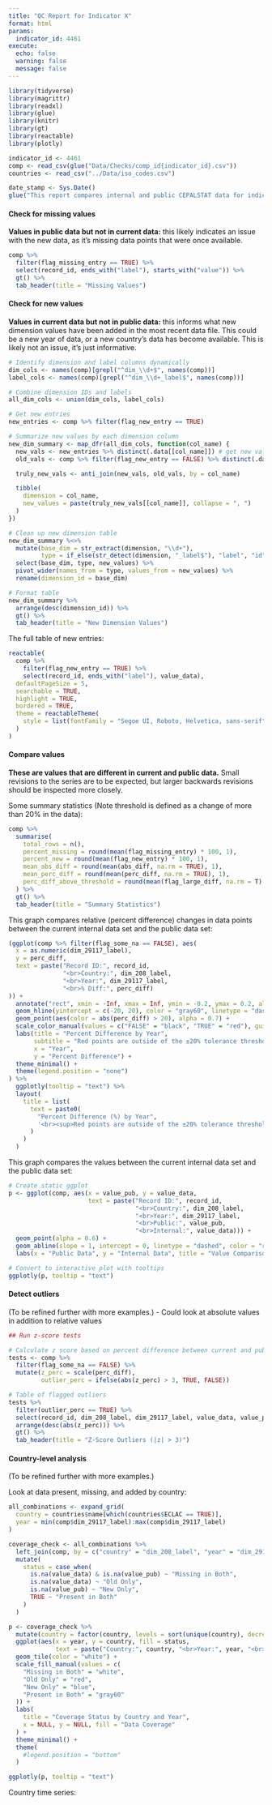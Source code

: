```yaml
---
title: "QC Report for Indicator X"
format: html
params:
  indicator_id: 4461
execute:
  echo: false
  warning: false
  message: false
---
```


```r
library(tidyverse)
library(magrittr)
library(readxl)
library(glue)
library(knitr)
library(gt)
library(reactable)
library(plotly)

indicator_id <- 4461
comp <- read_csv(glue("Data/Checks/comp_id{indicator_id}.csv"))
countries <- read_csv("../Data/iso_codes.csv")

date_stamp <- Sys.Date()
glue("This report compares internal and public CEPALSTAT data for indicator {indicator_id} as of {date_stamp}.")
```

#### Check for missing values
**Values in public data but not in current data:** this likely indicates an issue with the new data, as it's missing data points that were once available.

```r
comp %>% 
  filter(flag_missing_entry == TRUE) %>% 
  select(record_id, ends_with("label"), starts_with("value")) %>% 
  gt() %>% 
  tab_header(title = "Missing Values")
```


#### Check for new values
**Values in current data but not in public data:** this informs what new dimension values have been added in the most recent data file. This could be a new year of data, or a new country's data has become available. This is likely not an issue, it's just informative.

```r
# Identify dimension and label columns dynamically
dim_cols <- names(comp)[grepl("^dim_\\d+$", names(comp))]
label_cols <- names(comp)[grepl("^dim_\\d+_label$", names(comp))]

# Combine dimension IDs and labels
all_dim_cols <- union(dim_cols, label_cols)

# Get new entries
new_entries <- comp %>% filter(flag_new_entry == TRUE)

# Summarize new values by each dimension column
new_dim_summary <- map_dfr(all_dim_cols, function(col_name) {
  new_vals <- new_entries %>% distinct(.data[[col_name]]) # get new values just for single dimension
  old_vals <- comp %>% filter(flag_new_entry == FALSE) %>% distinct(.data[[col_name]])

  truly_new_vals <- anti_join(new_vals, old_vals, by = col_name)

  tibble(
    dimension = col_name,
    new_values = paste(truly_new_vals[[col_name]], collapse = ", ")
  )
})

# Clean up new dimension table
new_dim_summary %<>%
  mutate(base_dim = str_extract(dimension, "\\d+"),
         type = if_else(str_detect(dimension, "_label$"), "label", "id")) %>%
  select(base_dim, type, new_values) %>%
  pivot_wider(names_from = type, values_from = new_values) %>%
  rename(dimension_id = base_dim)

# Format table
new_dim_summary %>% 
  arrange(desc(dimension_id)) %>% 
  gt() %>%
  tab_header(title = "New Dimension Values")
```

The full table of new entries:
```r
reactable(
  comp %>%
    filter(flag_new_entry == TRUE) %>%
    select(record_id, ends_with("label"), value_data),
  defaultPageSize = 5,
  searchable = TRUE,
  highlight = TRUE,
  bordered = TRUE,
  theme = reactableTheme(
    style = list(fontFamily = "Segoe UI, Roboto, Helvetica, sans-serif", fontSize = "14px")
  )
)
```


#### Compare values
**These are values that are different in current and public data.** Small revisions to the series are to be expected, but larger backwards revisions should be inspected more closely.

Some summary statistics (Note threshold is defined as a change of more than 20% in the data):
```r
comp %>%
  summarise(
    total_rows = n(),
    percent_missing = round(mean(flag_missing_entry) * 100, 1),
    percent_new = round(mean(flag_new_entry) * 100, 1),
    mean_abs_diff = round(mean(abs_diff, na.rm = TRUE), 1),
    mean_perc_diff = round(mean(perc_diff, na.rm = TRUE), 1),
    perc_diff_above_threshold = round(mean(flag_large_diff, na.rm = T) * 100, 1)
  ) %>% 
  gt() %>% 
  tab_header(title = "Summary Statistics")
```


This graph compares relative (percent difference) changes in data points between the current internal data set and the public data set:

```r
(ggplot(comp %>% filter(flag_some_na == FALSE), aes(
  x = as.numeric(dim_29117_label),
  y = perc_diff,
  text = paste("Record ID:", record_id,
               "<br>Country:", dim_208_label,
               "<br>Year:", dim_29117_label,
               "<br>% Diff:", perc_diff)
)) +
  annotate("rect", xmin = -Inf, xmax = Inf, ymin = -0.2, ymax = 0.2, alpha = 0.1, fill = "blue") +
  geom_hline(yintercept = c(-20, 20), color = "gray60", linetype = "dashed") +
  geom_point(aes(color = abs(perc_diff) > 20), alpha = 0.7) +
  scale_color_manual(values = c("FALSE" = "black", "TRUE" = "red"), guide = "none") +
  labs(title = "Percent Difference by Year",
       subtitle = "Red points are outside of the ±20% tolerance threshold",
       x = "Year",
       y = "Percent Difference") +
  theme_minimal() +
  theme(legend.position = "none")
) %>%
  ggplotly(tooltip = "text") %>%
  layout(
    title = list(
      text = paste0(
        "Percent Difference (%) by Year",
        '<br><sup>Red points are outside of the ±20% tolerance threshold</sup>'
      )
    )
  )
```



This graph compares the values between the current internal data set and the public data set:
```r
# Create static ggplot
p <- ggplot(comp, aes(x = value_pub, y = value_data,
                      text = paste("Record ID:", record_id,
                                   "<br>Country:", dim_208_label,
                                   "<br>Year:", dim_29117_label,
                                   "<br>Public:", value_pub,
                                   "<br>Internal:", value_data))) +
  geom_point(alpha = 0.6) +
  geom_abline(slope = 1, intercept = 0, linetype = "dashed", color = "red") +
  labs(x = "Public Data", y = "Internal Data", title = "Value Comparison")

# Convert to interactive plot with tooltips
ggplotly(p, tooltip = "text")
```


#### Detect outliers

(To be refined further with more examples.)
- Could look at absolute values in addition to relative values

```r
## Run z-score tests

# Calculate z score based on percent difference between current and public
tests <- comp %>% 
  filter(flag_some_na == FALSE) %>% 
  mutate(z_perc = scale(perc_diff),
         outlier_perc = ifelse(abs(z_perc) > 3, TRUE, FALSE))

# Table of flagged outliers
tests %>%
  filter(outlier_perc == TRUE) %>%
  select(record_id, dim_208_label, dim_29117_label, value_data, value_pub, perc_diff, z_perc) %>%
  arrange(desc(abs(z_perc))) %>%
  gt() %>%
  tab_header(title = "Z-Score Outliers (|z| > 3)")
```

#### Country-level analysis

(To be refined further with more examples.)

Look at data present, missing, and added by country:

```r
all_combinations <- expand_grid(
  country = countries$name[which(countries$ECLAC == TRUE)],
  year = min(comp$dim_29117_label):max(comp$dim_29117_label)
)

coverage_check <- all_combinations %>%
  left_join(comp, by = c("country" = "dim_208_label", "year" = "dim_29117_label")) %>%
  mutate(
    status = case_when(
      is.na(value_data) & is.na(value_pub) ~ "Missing in Both",
      is.na(value_data) ~ "Old Only",
      is.na(value_pub) ~ "New Only",
      TRUE ~ "Present in Both"
    )
  )

```


```r
p <- coverage_check %>% 
  mutate(country = factor(country, levels = sort(unique(country), decreasing = TRUE))) %>% 
  ggplot(aes(x = year, y = country, fill = status,
             text = paste("Country:", country, "<br>Year:", year, "<br>Status:", status))) +
  geom_tile(color = "white") +
  scale_fill_manual(values = c(
    "Missing in Both" = "white",
    "Old Only" = "red",
    "New Only" = "blue",
    "Present in Both" = "gray60"
  )) +
  labs(
    title = "Coverage Status by Country and Year",
    x = NULL, y = NULL, fill = "Data Coverage"
  ) +
  theme_minimal() +
  theme(
    #legend.position = "bottom"
  )

ggplotly(p, tooltip = "text")
```



Country time series:

```r

```

